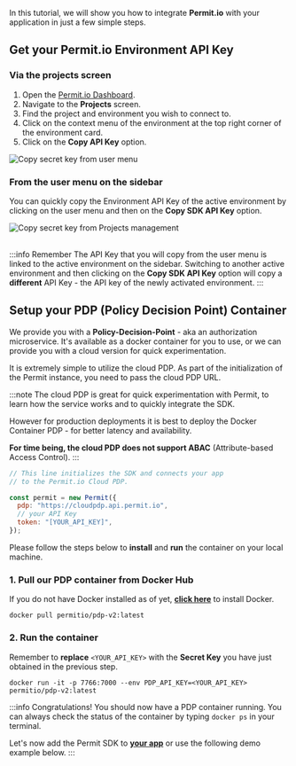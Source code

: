 
In this tutorial, we will show you how to integrate **Permit.io** with your application in just a few simple steps.

## Get your Permit.io Environment API Key

### Via the projects screen

1. Open the [Permit.io Dashboard](https://app.permit.io).
2. Navigate to the **Projects** screen.
3. Find the project and environment you wish to connect to.
4. Click on the context menu of the environment at the top right corner of the environment card.
5. Click on the **Copy API Key** option.

<img
  src="/img/updated/quickstart/sdk-key-2.png"
  alt="Copy secret key from user menu"
  data-zoomable
/>

### From the user menu on the sidebar

You can quickly copy the Environment API Key of the active environment by clicking on the user menu and then on the **Copy SDK API Key** option.

<img
  src="/img/updated/quickstart/sdk-key-1.png"
  alt="Copy secret key from Projects management"
  data-zoomable
/>
<br />
<br />

:::info Remember
The API Key that you will copy from the user menu is linked to the active environment on the sidebar.
Switching to another active environment and then clicking on the **Copy SDK API Key** option will copy a **different** API Key - the API key of the newly activated environment.
:::

## Setup your PDP (Policy Decision Point) Container

We provide you with a **Policy-Decision-Point** - aka an authorization microservice. It's available as a docker container for you to use,
or we can provide you with a cloud version for quick experimentation.

<Tabs groupId="pdp">
<TabItem value="cloud" label="Cloud PDP" default>

It is extremely simple to utilize the cloud PDP. As part of the initialization of the Permit instance, you need to pass
the cloud PDP URL.

:::note
The cloud PDP is great for quick experimentation with Permit, to learn how the service works and to quickly integrate the SDK.

However for production deployments it is best to deploy the Docker Container PDP - for better latency and availability.

**For time being, the cloud PDP does not support ABAC** (Attribute-based Access Control).
:::

```js
// This line initializes the SDK and connects your app
// to the Permit.io Cloud PDP.

const permit = new Permit({
  pdp: "https://cloudpdp.api.permit.io",
  // your API Key
  token: "[YOUR_API_KEY]",
});
```

</TabItem>
<TabItem value="container" label="Container PDP">

Please follow the steps below to **install** and **run** the container on your local machine.

### 1. Pull our PDP container from Docker Hub

If you do not have Docker installed as of yet, **[click here](https://docs.docker.com/get-docker/)** to install Docker.

```
docker pull permitio/pdp-v2:latest
```

### 2. Run the container

Remember to **replace** `<YOUR_API_KEY>` with the **Secret Key** you have just obtained in the previous step.

```
docker run -it -p 7766:7000 --env PDP_API_KEY=<YOUR_API_KEY> permitio/pdp-v2:latest
```

:::info
Congratulations! You should now have a PDP container running. You can always check the status of the container
by typing `docker ps` in your terminal.

Let's now add the Permit SDK to **[your app](/tutorials/onboarding/connect-your-app)** or use the following demo example below.
:::

</TabItem>
</Tabs>
